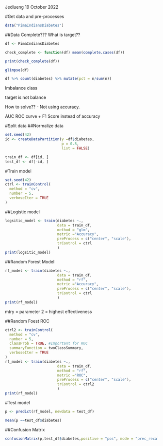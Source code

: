 Jedlueng 
19 October 2022 

#Get data and pre-processes

```r
data("PimaIndiansDiabetes")

```

##Data Complete??? 
What is target??

```r
df <- PimaIndiansDiabetes 

check_complete <- function(df) mean(complete.cases(df))

print(check_complete(df))
```


```r
glimpse(df)
```

```r
df %>% count(diabetes) %>% mutate(pct = n/sum(n))
```
Imbalance class 

target is not balance 

How to solve?? 
- Not using accuracy. 


AUC ROC curve + F1 Score instead of accuracy 


#Split data 
##Normalize data 
```r
set.seed(42)
id <- createDataPartition(y =df$diabetes,
                          p = 0.8,
                          list = FALSE)

train_df <- df[id, ]
test_df <- df[-id, ]


```

#Train model 
```r
set.seed(42)
ctrl <- trainControl(
  method = "cv", 
  number = 5, 
  verboseIter = TRUE 
)
```

##Logistic model 
```r

logsitic_model <- train(diabetes ~., 
                        data = train_df,
                        method = "glm",
                        metric ="Accuracy",
                        preProcess = c("center", "scale"),
                        trControl = ctrl
                        )
print(logsitic_model)
```




##Random Forest Model 
```r
rf_model <- train(diabetes ~., 
                        data = train_df,
                        method = "rf",
                        metric ="Accuracy",
                        preProcess = c("center", "scale"),
                        trControl = ctrl
                        )
print(rf_model)
```


mtry = parameter 
2 = highest effectiveness

##Random Foest ROC 

```r
ctrl2 <- trainControl(
  method = "cv", 
  number = 5,
  classProb = TRUE, #Important for ROC
  summaryFunction = twoClassSummary,
  verboseIter = TRUE 
)
rf_model <- train(diabetes ~., 
                        data = train_df,
                        method = "rf",
                        metric ="ROC",
                        preProcess = c("center", "scale"),
                        trControl = ctrl2
                        )
print(rf_model)


```


#Test model 

```r
p <- predict(rf_model, newdata = test_df)

mean(p ==test_df$diabetes)
```


##Confusion Matrix 
```r
confusionMatrix(p,test_df$diabetes,positive = "pos", mode = "prec_recall")
```





